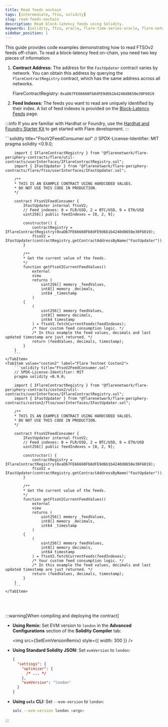 ```yaml
---
title: Read feeds onchain
tags: [intermediate, ftso, solidity]
slug: read-feeds-onchain
description: Read block-latency feeds using Solidity.
keywords: [solidity, ftso, oracle, flare-time-series-oracle, flare-network]
sidebar_position: 1
---
```



This guide provides code examples demonstrating how to read FTSOv2 feeds off-chain. To read a block-latency feed on-chain, you need two key pieces of information:

1. **Contract Address:** The address for the `FastUpdater` contract varies by network. You can obtain this address by querying the `FlareContractRegistry` contract, which has the same address across all networks.

   FlareContractRegistry: `0xaD67FE66660Fb8dFE9d6b1b4240d8650e30F6019`

2. **Feed Indexes:** The feeds you want to read are uniquely identified by their index. A list of feed indexes is provided on the [Block-Latency Feeds](../feeds) page.

:::info
If you are familiar with Hardhat or Foundry, use the [Hardhat and Foundry Starter Kit](/guides/hardhat-foundry-starter-kit) to get started with Flare development.
:::

<Tabs block>
    <TabItem value="flare" label="Flare Mainnet">
        ```solidity title="FtsoV2FeedConsumer.sol"
        // SPDX-License-Identifier: MIT
        pragma solidity <0.9.0;

        import { IFlareContractRegistry } from "@flarenetwork/flare-periphery-contracts/flare/util-contracts/userInterfaces/IFlareContractRegistry.sol";
        import { IFastUpdater } from "@flarenetwork/flare-periphery-contracts/flare/ftso/userInterfaces/IFastUpdater.sol";

        /**
        * THIS IS AN EXAMPLE CONTRACT USING HARDCODED VALUES.
        * DO NOT USE THIS CODE IN PRODUCTION.
        */

        contract FtsoV2FeedConsumer {
            IFastUpdater internal ftsoV2;
            // Feed indexes: 0 = FLR/USD, 2 = BTC/USD, 9 = ETH/USD
            uint256[] public feedIndexes = [0, 2, 9];

            constructor() {
                contractRegistry = IFlareContractRegistry(0xaD67FE66660Fb8dFE9d6b1b4240d8650e30F6019);
                ftsoV2 = IFastUpdater(contractRegistry.getContractAddressByName("FastUpdater"));
            }

            /**
            * Get the current value of the feeds.
            */
            function getFtsoV2CurrentFeedValues()
                external
                view
                returns (
                    uint256[] memory _feedValues,
                    int8[] memory _decimals,
                    int64 _timestamp
                )
            {
                (
                    uint256[] memory feedValues,
                    int8[] memory decimals,
                    int64 timestamp
                ) = ftsoV2.fetchCurrentFeeds(feedIndexes);
                /* Your custom feed consumption logic. */
                /* In this example the feed values, decimals and last updated timestamp are just returned. */
                return (feedValues, decimals, timestamp);
            }
        }
        ```
    </TabItem>
    <TabItem value="coston2" label="Flare Testnet Coston2">
        ```solidity title="FtsoV2FeedConsumer.sol"
        // SPDX-License-Identifier: MIT
        pragma solidity <0.9.0;

        import { IFlareContractRegistry } from "@flarenetwork/flare-periphery-contracts/coston2/util-contracts/userInterfaces/IFlareContractRegistry.sol";
        import { IFastUpdater } from "@flarenetwork/flare-periphery-contracts/coston2/ftso/userInterfaces/IFastUpdater.sol";

        /**
        * THIS IS AN EXAMPLE CONTRACT USING HARDCODED VALUES.
        * DO NOT USE THIS CODE IN PRODUCTION.
        */

        contract FtsoV2FeedConsumer {
            IFastUpdater internal ftsoV2;
            // Feed indexes: 0 = FLR/USD, 2 = BTC/USD, 9 = ETH/USD
            uint256[] public feedIndexes = [0, 2, 9];

            constructor() {
                contractRegistry = IFlareContractRegistry(0xaD67FE66660Fb8dFE9d6b1b4240d8650e30F6019);
                ftsoV2 = IFastUpdater(contractRegistry.getContractAddressByName("FastUpdater"));
            }

            /**
            * Get the current value of the feeds.
            */
            function getFtsoV2CurrentFeedValues()
                external
                view
                returns (
                    uint256[] memory _feedValues,
                    int8[] memory _decimals,
                    int64 _timestamp
                )
            {
                (
                    uint256[] memory feedValues,
                    int8[] memory decimals,
                    int64 timestamp
                ) = ftsoV2.fetchCurrentFeeds(feedIndexes);
                /* Your custom feed consumption logic. */
                /* In this example the feed values, decimals and last updated timestamp are just returned. */
                return (feedValues, decimals, timestamp);
            }
        }
        ```
    </TabItem>

</Tabs>

<br></br>

:::warning[When compiling and deploying the contract]

- **Using Remix:** Set EVM version to `london` in the **Advanced Configurations** section of the **Solidity Compiler** tab:

  <img src={SetEvmVersionRemix} style={{ width: 300 }} />

- **Using Standard Solidity JSON:** Set `evmVersion` to `london`:

  ```json
  {
    "settings": {
      "optimizer": {
        /* ... */
      },
      "evmVersion": "london"
    }
  }
  ```

- **Using `solc` CLI:** Set `--evm-version` to `london`:

  ```bash
  solc --evm-version london <args>
  ```

:::
